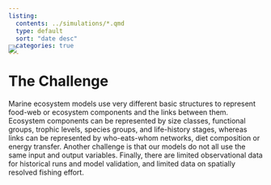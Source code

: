 ```yaml
---
listing: 
  contents: ../simulations/*.qmd
  type: default
  sort: "date desc"
  categories: true
---
```


::: {.column-screen style="margin-top: -2.8em;"}
![](../images/shutterstock_169126697 (4).jpeg){.banner fig-align="center"}
:::

# The Challenge

Marine ecosystem models use very different basic structures to represent food-web or ecosystem components and the links between them. Ecosystem components can be represented by size classes, functional groups, trophic levels, species groups, and life-history stages, whereas links can be represented by who-eats-whom networks, diet composition or energy transfer. Another challenge is that our models do not all use the same input and output variables. Finally, there are limited observational data for historical runs and model validation, and limited data on spatially resolved fishing effort.
